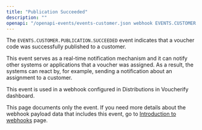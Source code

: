 ```yaml
---
title: "Publication Succeeded"
description: ""
openapi: "/openapi-events/events-customer.json webhook EVENTS.CUSTOMER.PUBLICATION.SUCCEEDED"
---
```


The `EVENTS.CUSTOMER.PUBLICATION.SUCCEEDED` event indicates that a voucher code was successfully published to a customer.

This event serves as a real-time notification mechanism and it can notify other systems or applications that a voucher was assigned. As a result, the systems can react by, for example, sending a notification about an assignment to a customer.

This event is used in a webhook configured in Distributions in Voucherify dashboard.

<Note>This page documents only the event. If you need more details about the webhook payload data that includes this event, go to [Introduction to webhooks](/api-reference/introduction-to-webhooks "Introduction to webhooks v2024-01-01") page.</Note>